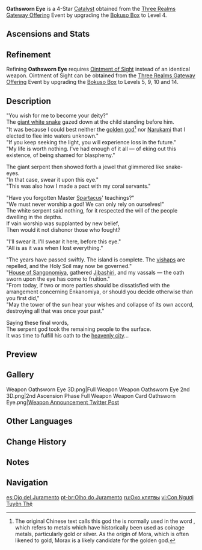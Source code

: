 {{Weapon Infobox
|id             = 14415
|image          = <gallery>
Weapon Oathsworn Eye.png|Base
Weapon Oathsworn Eye 2nd.png|2nd Ascension
</gallery>
|type           = Catalyst
|rarity         = 4
|base_atk       = 44
|2nd_stat_type  = ATK
|2nd_stat       = 6%
|releaseDate    = 2022-02-16
|obtain         = Events
|event_name     = [[Three Realms Gateway Offering]]
|passive        = People of the Faltering Light
|effect         = Increases Energy Recharge by (var1)% for 10s after using an Elemental Skill.
|eff_rank1_var1 = 24
|eff_rank2_var1 = 30
|eff_rank3_var1 = 36
|eff_rank4_var1 = 42
|eff_rank5_var1 = 48
|eff_att1       = Energy Recharge
}}
{{Description|A national treasure of [[Byakuyakoku]] stored in the [[Dainichi Mikoshi]]. With the coming of the Serpent God, this item was used to notarize great oaths and wishes.}}
'''Oathsworn Eye''' is a 4-Star [[Catalyst]] obtained from the [[Three Realms Gateway Offering]] Event by upgrading the [[Bokuso Box]] to Level 4.

==Ascensions and Stats==
{{Weapon Ascensions and Stats
|ascendMat1 = Coral Branch of a Distant Sea
|ascendMat2 = Jeweled Branch of a Distant Sea
|ascendMat3 = Jade Branch of a Distant Sea
|ascendMat4 = Golden Branch of a Distant Sea
|bossMat1   = Concealed Claw
|bossMat2   = Concealed Unguis
|bossMat3   = Concealed Talon
|commonMat1 = Spectral Husk
|commonMat2 = Spectral Heart
|commonMat3 = Spectral Nucleus
}}

==Refinement==
Refining '''Oathsworn Eye''' requires [[Ointment of Sight]] instead of an identical weapon. Ointment of Sight can be obtained from the [[Three Realms Gateway Offering]] Event by upgrading the [[Bokuso Box]] to Levels 5, 9, 10 and 14.

==Description==
"You wish for me to become your deity?"<br />
The [[Orobashi|giant white snake]] gazed down at the child standing before him.<br />
"It was because I could best neither the [[Morax|golden god]]<ref group="Note">The original Chinese text calls this god the {{lang|mini=1|zh=贵金之神|zh_tl=God of Expensive Gold.}} {{lang|mini=1|zh=贵金}} is normally used in the word {{lang|mini=1|zh={{w|zh:贵金属|贵金属}}|zh_tl=precious metals}}, which refers to metals which have historically been used as coinage metals, particularly gold or silver. As the origin of Mora, which is often likened to gold, Morax is a likely candidate for the golden god.</ref> nor [[Electro Archon|Narukami]] that I elected to flee into waters unknown."<br />
"If you keep seeking the light, you will experience loss in the future."<br />
"My life is worth nothing. I've had enough of it all — of eking out this existence, of being shamed for blasphemy."

The giant serpent then showed forth a jewel that glimmered like snake-eyes.<br />
"In that case, swear it upon this eye."<br />
"This was also how I made a pact with my coral servants."

"Have you forgotten Master [[Supada no Hiko|Spartacus]]' teachings?"<br />
"We must never worship a god! We can only rely on ourselves!"<br />
The white serpent said nothing, for it respected the will of the people dwelling in the depths.<br />
If vain worship was supplanted by new belief,<br />
Then would it not dishonor those who fought?

"I'll swear it. I'll swear it here, before this eye."<br />
"All is as it was when I lost everything."

"The years have passed swiftly. The island is complete. The [[Bathysmal Vishaps|vishaps]] are repelled, and the Holy Soil may now be governed."<br />
"[[Sangonomiya Clan|House of Sangonomiya]], gathered [[Jibashiri]], and my vassals — the oath sworn upon the eye has come to fruition."<br />
"From today, if two or more parties should be dissatisfied with the arrangement concerning Enkanomiya, or should you decide otherwise than you first did,"<br />
"May the tower of the sun hear your wishes and collapse of its own accord, destroying all that was once your past."

Saying these final words,<br />
The serpent god took the remaining people to the surface.<br />
It was time to fulfill his oath to the [[Celestia|heavenly city]]...

==Preview==
{{Preview
|file=Weapon Oathsworn Eye Passive
}}

==Gallery==
<gallery hideaddbutton="true" captionalign="center">
Weapon Oathsworn Eye 3D.png|Full Weapon
Weapon Oathsworn Eye 2nd 3D.png|2nd Ascension Phase Full Weapon
Weapon Card Oathsworn Eye.png|[https://twitter.com/GenshinImpact/status/1492710122535088136 Weapon Announcement Twitter Post]
</gallery>

==Other Languages==
{{Other Languages
|en      = Oathsworn Eye
|zhs     = 证誓之明瞳
|zhs_rm  = Zhèngshì zhī Míngtóng
|zht     = 證誓之明瞳
|zht_rm  = Zhèngshì zhī Míngtóng
|zh_tl   = 
|ja      = 誓いの明瞳
|ja_rm   = Chikai no Akimi{{Assumed}}
|ja_tl   = Light Pupil of Oath
|ko      = {{tt|맹세|盟誓}}의 눈{{tt|동자|瞳子}}
|ko_rm   = Maengse-ui Nundongja
|ko_tl   = Pupil of Oath
|es      = Ojo del Juramento
|es_tl   = Eye of the Oath
|fr      = Œil d'assermentation
|fr_tl   = Eye of Swearing-in
|ru      = Око клятвы
|ru_tl   = Oath's Eye
|th      = Oathsworn Eye
|vi      = Con Ngươi Tuyên Thệ
|vi_tl   = Pupil of Oath
|de      = Auge des Gelöbnisses
|de_tl   = Eye of the Vow
|id      = Oathsworn Eye
|pt      = Olho do Juramento
|pt_tl   = Eye of the Oath
}}

==Change History==
{{Change History|2.5}}

==Notes==
{{Reflist|note=1}}

==Navigation==
{{Weapon Navbox|type=Catalysts}}

[[es:Ojo del Juramento]]
[[pt-br:Olho do Juramento]]
[[ru:Око клятвы]]
[[vi:Con Ngươi Tuyên Thệ]]